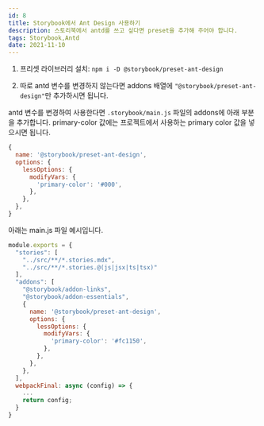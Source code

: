 ```yaml
---
id: 8
title: Storybook에서 Ant Design 사용하기
description: 스토리북에서 antd를 쓰고 싶다면 preset을 추가해 주어야 합니다.
tags: Storybook,Antd
date: 2021-11-10
---
```


1. 프리셋 라이브러리 설치: `npm i -D @storybook/preset-ant-design`

2. 따로 antd 변수를 변경하지 않는다면 addons 배열에 `"@storybook/preset-ant-design"`만 추가하시면 됩니다.

antd 변수를 변경하여 사용한다면 `.storybook/main.js` 파일의 addons에 아래 부분을 추가합니다. primary-color 값에는 프로젝트에서 사용하는 primary color 값을 넣으시면 됩니다.
```js
{
  name: '@storybook/preset-ant-design',
  options: {
    lessOptions: {
      modifyVars: {
        'primary-color': '#000',
      },
    },
  },
}
```



아래는 main.js 파일 예시입니다.
```js
module.exports = {
  "stories": [
    "../src/**/*.stories.mdx",
    "../src/**/*.stories.@(js|jsx|ts|tsx)"
  ],
  "addons": [
    "@storybook/addon-links",
    "@storybook/addon-essentials",
    {
      name: '@storybook/preset-ant-design',
      options: {
        lessOptions: {
          modifyVars: {
            'primary-color': '#fc1150',
          },
        },
      },
    },
  ],
  webpackFinal: async (config) => {
    ...
    return config;
  }
}
```

